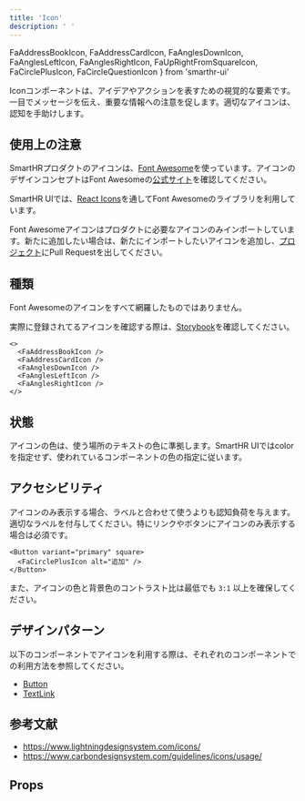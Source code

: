 ```yaml
---
title: 'Icon'
description: ' '
---
```


  FaAddressBookIcon,
  FaAddressCardIcon,
  FaAnglesDownIcon,
  FaAnglesLeftIcon,
  FaAnglesRightIcon,
  FaUpRightFromSquareIcon,
  FaCirclePlusIcon,
  FaCircleQuestionIcon
} from 'smarthr-ui'

Iconコンポーネントは、アイデアやアクションを表すための視覚的な要素です。  
一目でメッセージを伝え、重要な情報への注意を促します。適切なアイコンは、認知を手助けします。

<ComponentStory name="Icon" />

## 使用上の注意

SmartHRプロダクトのアイコンは、[Font Awesome](https://fontawesome.com/)を使っています。アイコンのデザインコンセプトはFont Awesomeの[公式サイト](https://fontawesome.com/)を確認してください。

SmartHR UIでは、[React Icons](https://github.com/react-icons/react-icons)を通してFont Awesomeのライブラリを利用しています。

Font Awesomeアイコンはプロダクトに必要なアイコンのみインポートしています。新たに追加したい場合は、新たにインポートしたいアイコンを追加し、[プロジェクト](https://github.com/kufu/smarthr-ui)にPull Requestを出してください。

## 種類

Font Awesomeのアイコンをすべて網羅したものではありません。

実際に登録されてるアイコンを確認する際は、[Storybook](https://story.smarthr-ui.dev/?path=/story/media（メディア）-icon--all)を確認してください。

```tsx editable codeBlock
<>
  <FaAddressBookIcon />
  <FaAddressCardIcon />
  <FaAnglesDownIcon />
  <FaAnglesLeftIcon />
  <FaAnglesRightIcon />
</>
```

## 状態

アイコンの色は、使う場所のテキストの色に準拠します。SmartHR UIではcolorを指定せず、使われているコンポーネントの色の指定に従います。

## アクセシビリティ

アイコンのみ表示する場合、ラベルと合わせて使うよりも認知負荷を与えます。適切なラベルを付与してください。特にリンクやボタンにアイコンのみ表示する場合は必須です。

```tsx editable codeBlock
<Button variant="primary" square>
  <FaCirclePlusIcon alt="追加" />
</Button>
```

また、アイコンの色と背景色のコントラスト比は最低でも `3:1` 以上を確保してください。

## デザインパターン

以下のコンポーネントでアイコンを利用する際は、それぞれのコンポーネントでの利用方法を参照してください。

- [Button](/products/components/button/)
- [TextLink](/products/components/text-link/)


## 参考文献

* https://www.lightningdesignsystem.com/icons/
* https://www.carbondesignsystem.com/guidelines/icons/usage/


## Props

<ComponentPropsTable name="FaAddressBookIcon" />

